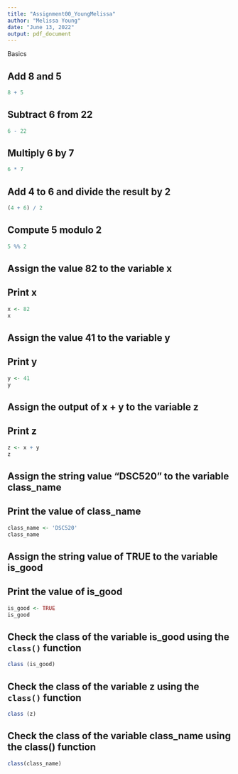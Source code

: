 ---
title: "Assignment00_YoungMelissa"
author: "Melissa Young"
date: "June 13, 2022"
output: pdf_document
---
Basics

## Add 8 and 5
```{r}
8 + 5
```

## Subtract 6 from 22
```{r}
6 - 22
```

## Multiply 6 by 7
```{r}
6 * 7
```


## Add 4 to 6 and divide the result by 2
```{r}
(4 + 6) / 2
```


## Compute 5 modulo 2
```{r}
5 %% 2
```


## Assign the value 82 to the variable x
## Print x
```{r}
x <- 82
x
```


## Assign the value 41 to the variable y
## Print y
```{r}
y <- 41
y
```


## Assign the output of x + y to the variable z
## Print z
```{r}
z <- x + y
z
```


## Assign the string value "DSC520" to the variable class_name
## Print the value of class_name
```{r}
class_name <- 'DSC520'
class_name
```


## Assign the string value of TRUE to the variable is_good
## Print the value of is_good
```{r}
is_good <- TRUE
is_good
```


## Check the class of the variable is_good using the `class()` function
```{r}
class (is_good)
```


## Check the class of the variable z using the `class()` function
```{r}
class (z)
```


## Check the class of the variable class_name using the class() function
```{r}
class(class_name) 
```


